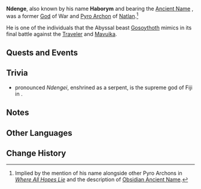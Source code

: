 {{Character Infobox
|type             = Mentioned
|image            = 
|caption          = 
|realname         = <!-- Optional, if different from in-game name -->
|deceased         = Past
|pronunciation    =
|element          = Pyro
|region           = Natlan
|affiliation      = The Seven
|title            = Pyro Archon
|title2           = God of War
|ancestry         = <!-- Clan/family -->
|father           = 
|mother           = 
|spouse           = 
|sibling          = 
|child            = 
|relative         = 
|voiceEN          = 
|voiceCN          = 
|voiceJP          = 
|voiceKR          = 
}}
'''Ndenge''', also known by his {{w|Goetic}} name '''Haborym''' and bearing the [[Ancient Name]] {{Ancient Name||'''Kiongozi'''|bearer=1}}, was a former [[God]] of War and [[Pyro Archon]] of [[Natlan]].<ref group="Note">Implied by the mention of his name alongside other Pyro Archons in ''[[Where All Hopes Lie]]'' and the description of [[Obsidian Ancient Name]].</ref>

He is one of the individuals that the Abyssal beast [[Gosoythoth]] mimics in its final battle against the [[Traveler]] and [[Mavuika]].
<!--
==Profile==
-->
==Quests and Events==
{{Quests and Events}}
==Trivia==
*{{w|Degei}} pronounced ''Ndengei'', enshrined as a serpent, is the supreme god of Fiji in {{w|Fijian mythology}}.

==Notes==
{{Reflist|note=1}}

==Other Languages==
{{Other Languages|default_hidden=1
|en      = Ndenge
|zhs     = 恩德盖
|zhs_rm  = Ēndégài
|zht     = 恩德蓋
|zht_rm  = Ēndégài
|ja      = ンデンゲ
|ja_rm   = Ndenge
|ko      = 은뎅게
|es      = Ndenge
|fr      = Ndenge
|ru      = Нденге
|th      = Ndenge
|vi      = Ndenge
|de      = Ndenge
|id      = Ndenge
|pt      = Ndenge
|tr      = Ndenge
|it      = Ndenge
}}

==Change History==
{{Change History|introduced=5.3}}
<!--
==References==
{{Reflist}}
-->